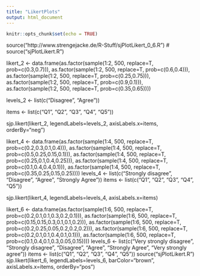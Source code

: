 ```yaml
---
title: "LikertPlots"
output: html_document
---
```


```r
knitr::opts_chunk$set(echo = TRUE)
```

source("http://www.strengejacke.de/R-Stuff/sjPlotLikert_0_6.R")
 # source("sjPlotLikert.R")

likert_2 <- data.frame(as.factor(sample(1:2, 500, replace=T, prob=c(0.3,0.7))),
                       as.factor(sample(1:2, 500, replace=T, prob=c(0.6,0.4))),
                       as.factor(sample(1:2, 500, replace=T, prob=c(0.25,0.75))),
                       as.factor(sample(1:2, 500, replace=T, prob=c(0.9,0.1))),
                       as.factor(sample(1:2, 500, replace=T, prob=c(0.35,0.65))))

levels_2 <- list(c("Disagree", "Agree"))

items <- list(c("Q1", "Q2", "Q3", "Q4", "Q5"))

sjp.likert(likert_2, legendLabels=levels_2, axisLabels.x=items, orderBy="neg")

###############################################################################

likert_4 <- data.frame(as.factor(sample(1:4, 500, replace=T, prob=c(0.2,0.3,0.1,0.4))),
                       as.factor(sample(1:4, 500, replace=T, prob=c(0.5,0.25,0.15,0.1))),
                       as.factor(sample(1:4, 500, replace=T, prob=c(0.25,0.1,0.4,0.25))),
                       as.factor(sample(1:4, 500, replace=T, prob=c(0.1,0.4,0.4,0.1))),
                       as.factor(sample(1:4, 500, replace=T, prob=c(0.35,0.25,0.15,0.25))))
levels_4 <- list(c("Strongly disagree", "Disagree", "Agree", "Strongly Agree"))
items <- list(c("Q1", "Q2", "Q3", "Q4", "Q5"))

sjp.likert(likert_4, legendLabels=levels_4, axisLabels.x=items)

###############################################################################

likert_6 <- data.frame(as.factor(sample(1:6, 500, replace=T, prob=c(0.2,0.1,0.1,0.3,0.2,0.1))),
                       as.factor(sample(1:6, 500, replace=T, prob=c(0.15,0.15,0.3,0.1,0.1,0.2))),
                       as.factor(sample(1:6, 500, replace=T, prob=c(0.2,0.25,0.05,0.2,0.2,0.2))),
                       as.factor(sample(1:6, 500, replace=T, prob=c(0.2,0.1,0.1,0.4,0.1,0.1))),
                       as.factor(sample(1:6, 500, replace=T, prob=c(0.1,0.4,0.1,0.3,0.05,0.15))))
levels_6 <- list(c("Very strongly disagree", "Strongly disagree", "Disagree", "Agree", "Strongly Agree", "Very strongly agree"))
items <- list(c("Q1", "Q2", "Q3", "Q4", "Q5"))
source("sjPlotLikert.R")
sjp.likert(likert_6, legendLabels=levels_6, barColor="brown", axisLabels.x=items, orderBy="pos")